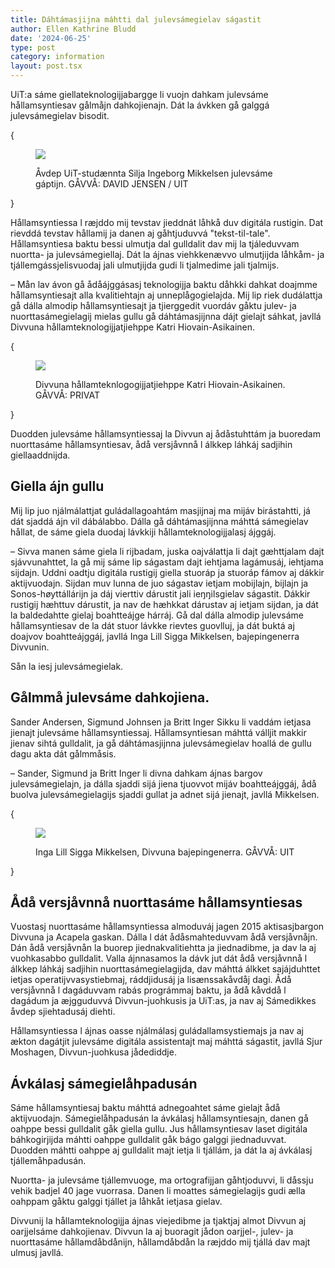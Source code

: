 ```yaml
---
title: Dáhtámasjijna máhtti dal julevsámegielav ságastit
author: Ellen Kathrine Bludd
date: '2024-06-25'
type: post
category: information
layout: post.tsx
---
```


UiT:a sáme giellateknologijjabargge li vuojn dahkam julevsáme hållamsyntiesav gålmåjn dahkojienajn. Dát la ávkken gå galggá julevsámegielav bisodit.

{<figure>
  <img src="/static/images/blogs/Silje_Mikkelsen__ddehallatgo_Forstar_vi_hverandre__UIT_19604_Foto_David_Jensen.jpg" />
  <figcaption>Åvdep UiT-studænnta Silja Ingeborg Mikkelsen julevsáme gáptijn. GÅVVÅ: DAVID JENSEN / UIT</figcaption>
</figure>}

Hållamsyntiessa l ræjddo mij tevstav jieddnát låhkå duv digitála rustigin. Dat rievddá tevstav hållamij ja danen aj gåhtjuduvvá "tekst-til-tale". Hållamsyntiesa baktu bessi ulmutja dal gulldalit dav mij la tjáleduvvam nuortta- ja julevsámegiellaj. Dát la ájnas viehkkenævvo ulmutjijda låhkåm- ja tjállemgássjelisvuodaj jali ulmutjijda gudi li tjalmedime jali tjalmijs.

– Mån lav ávon gå ådåájggásasj teknologijja baktu dåhkki dahkat doajmme hållamsyntiesajt alla kvalitiehtajn aj unneplågogielajda. Mij lip riek dudálattja gå dálla almodip hållamsyntiesajt ja tjierggedit vuordáv gåktu julev- ja nuorttasámegielagij mielas gullu gå dáhtámasjijnna dájt gielajt sáhkat, javllá Divvuna hållamteknologijjatjiehppe Katri Hiovain-Asikainen.

{<figure>
  <img src="/static/images/blogs/Katri.jpg" />
  <figcaption>Divvuna hållamteknlogogijjatjiehppe Katri Hiovain-Asikainen. GÅVVÅ: PRIVAT</figcaption>
</figure>}

Duodden julevsáme hållamsyntiessaj la Divvun aj ådåstuhttám ja buoredam nuorttasáme hållamsyntiesav, ådå versjåvnnå l álkkep láhkáj sadjihin giellaaddnijda.

## Giella ájn gullu

Mij lip juo njálmálattjat guládallagoahtám masjijnaj ma mijáv birástahtti, já dát sjaddá ájn vil dábálabbo. Dálla gå dáhtámasjijnna máhttá sámegielav hållat, de sáme giela duodaj lávkkiji hållamteknologijjalasj ájggáj.

– Sivva manen sáme giela li rijbadam, juska oajválattja li dajt gæhttjalam dajt sjávvunahttet, la gå mij sáme lip ságastam dajt iehtjama lagámusáj, iehtjama sijdajn. Uddni oadtju digitála rustigij giella stuoráp ja stuoráp fámov aj dákkir aktijvuodajn. Sijdan muv lunna de juo ságastav ietjam mobijlajn, bijlajn ja Sonos-høyttállárijn ja dáj vierttiv dárustit jali ieŋŋilsgielav ságastit. Dákkir rustigij hæhttuv dárustit, ja nav de hæhkkat dárustav aj ietjam sijdan, ja dát la baldedahtte gielaj boahtteájge hárráj. Gå dal dálla almodip julevsáme hållamsyntiesav de la dát stuor lávkke rievtes guovlluj, ja dát buktá aj doajvov boahtteájggáj, javllá Inga Lill Sigga Mikkelsen, bajepingenerra Divvunin.

Sån la iesj julevsámegielak.

## Gålmmå julevsáme dahkojiena.

Sander Andersen, Sigmund Johnsen ja Britt Inger Sikku li vaddám ietjasa jienajt julevsáme hållamsyntiessaj. Hållamsyntiesan máhttá válljit makkir jienav sihtá gulldalit, ja gå dáhtámasjijnna julevsámegielav hoallá de gullu dagu akta dát gålmmåsis.

– Sander, Sigmund ja Britt Inger li divna dahkam ájnas bargov julevsámegielajn, ja dálla sjaddi sijá jiena tjuovvot mijáv boahtteájggáj, ådå buolva julevsámegielagijs sjaddi gullat ja adnet sijá jienajt, javllá Mikkelsen.

{<figure>
  <img src="/static/images/blogs/IngaLill.jpg" />
  <figcaption>Inga Lill Sigga Mikkelsen, Divvuna bajepingenerra. GÅVVÅ: UIT</figcaption>
</figure>}

## Ådå versjåvnnå nuorttasáme hållamsyntiesas

Vuostasj nuorttasáme hållamsyntiessa almoduváj jagen 2015 aktisasjbargon Divvuna ja Acapela gaskan. Dálla l dát ådåsmahteduvvam ådå versjåvnåjn. Dán ådå versjåvnån la buorep jiednakvalitiehtta ja jiednadibme, ja dav la aj vuohkasabbo gulldalit. Valla ájnnasamos la dávk jut dát ådå versjåvnnå l álkkep láhkáj sadjihin nuorttasámegielagijda, dav máhttá álkket sajájduhttet ietjas operatijvvasystiebmaj, ráddjidusáj ja lisænssakåvdåj dagi. Ådå versjåvnnå l dagáduvvam rabás prográmmaj baktu, ja ådå kåvddå l dagádum ja æjgguduvvá Divvun-juohkusis ja UiT:as, ja nav aj Sámedikkes åvdep sjiehtadusáj diehti.

Hållamsyntiessa l ájnas oasse njálmálasj guládallamsystiemajs ja nav aj ækton dagátjit julevsáme digitála assistentajt maj máhttá ságastit, javllá Sjur Moshagen, Divvun-juohkusa jådediddje.

## Ávkálasj sámegielåhpadusán

Sáme hållamsyntiesaj baktu máhttá adnegoahtet sáme gielajt ådå aktijvuodajn. Sámegielåhpadusán la ávkálasj hållamsyntiesajn, danen gå oahppe bessi gulldalit gåk giella gullu. Jus hållamsyntiesav laset digitála báhkogirjijda máhtti oahppe gulldalit gåk bágo galggi jiednaduvvat. Duodden máhtti oahppe aj gulldalit majt ietja li tjállám, ja dát la aj ávkálasj tjállemåhpadusán.

Nuortta- ja julevsáme tjállemvuoge, ma ortografijjan gåhtjoduvvi, li dåssju vehik badjel 40 jage vuorrasa. Danen li moattes sámegielagijs gudi ælla oahppam gåktu galggi tjállet ja låhkåt ietjasa gielav.

Divvunij la hållamteknologijja ájnas viejedibme ja tjaktjaj almot Divvun aj oarjjelsáme dahkojienav. Divvun la aj buoragit jådon oarjjel-, julev- ja nuorttasáme hållamdåbdånijn, hållamdåbdån la ræjddo mij tjállá dav majt ulmusj javllá.
